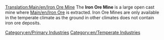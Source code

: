 [[Translation:Main/en/Iron Ore Mine]]
{{en/Industries|image=Ironoremine.png
|name=Iron Ore Mine
|climates=[[Main/en/Climates#Temperate|Temperate]]
|accepts=Nothing
|produces=[[Main/en/Iron Ore]]
}}
The '''Iron Ore Mine''' is a large open cast mine where [[Main/en/Iron Ore]] is extracted.  Iron Ore Mines are only available in the temperate climate as the ground in other climates does not contain iron ore deposits.

{{en/Navbox Industries}}

[[Category:en/Primary Industries]]
[[Category:en/Temperate Industries]]